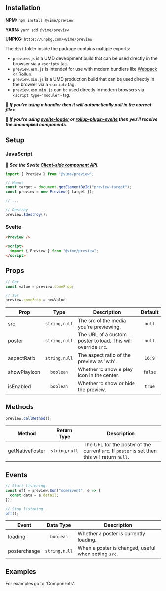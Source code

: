 
<Meta title="Packages/Preview/Getting Started" />

## Installation

**NPM:** `npm install @vime/preview`

**YARN:** `yarn add @vime/preview`

**UNPKG:** `https://unpkg.com/@vime/preview`

The `dist` folder inside the package contains multiple exports:

- `preview.js` is a UMD development build that can be used directly in the browser via a `<script>` tag.
- `preview.esm.js` is intended for use with modern bundlers like [Webpack](https://webpack.js.org/) or [Rollup](http://rollupjs.org/guide/en/).
- `preview.min.js` is a UMD production build that can be used directly in the browser via a `<script>` tag.
- `preview.esm.min.js` can be used directly in modern browsers via `<script type="module">` tag.

📝 **_If you're using a bundler then it will automatically pull in the correct files._**

📝 **_If you're using [svelte-loader](https://github.com/sveltejs/svelte-loader) or [rollup-plugin-svelte](https://github.com/sveltejs/rollup-plugin-svelte) then you'll receive the uncompiled components._**

## Setup

### JavaScript

📝 **_See the Svelte [Client-side component API](https://svelte.dev/docs#Client-side_component_API)._**

```js
import { Preview } from "@vime/preview";

// Mount
const target = document.getElementById("preview-target");
const preview = new Preview({ target });

// ...

// Destroy
preview.$destroy();
```

### Svelte

```html
<Preview />

<script>
  import { Preview } from "@vime/preview";
</script>
```

## Props

```js
// Get
const value = preview.someProp;

// Set
preview.someProp = newValue;
```

| Prop         |     Type      | Description                                                   | Default |
| ------------ | :-----------: | ------------------------------------------------------------- | :-----: |
| src          | `string,null` | The src of the media you're previewing.                       | `null`  |
| poster       | `string,null` | The URL of a custom poster to load. This will override `src`. | `null`  |
| aspectRatio  | `string,null` | The aspect ratio of the preview as 'w:h'.                     | `16:9`  |
| showPlayIcon |   `boolean`   | Whether to show a play icon in the center.                    | `false` |
| isEnabled    |   `boolean`   | Whether to show or hide the preview.                          | `true`  |

## Methods

```js
preview.callMethod();
```

| Method          |  Return Type  | Description                                                                                   |
| --------------- | :-----------: | --------------------------------------------------------------------------------------------- |
| getNativePoster | `string,null` | The URL for the poster of the current `src`. If `poster` is set then this will return `null`. |

## Events

```js
// Start listening.
const off = preview.$on("someEvent", e => {
  const data = e.detail;
});

// Stop listening.
off();
```

| Event        |   Data Type   | Description                                          |
| ------------ | :-----------: | ---------------------------------------------------- |
| loading      |   `boolean`   | Whether a poster is currently loading.               |
| posterchange | `string,null` | When a poster is changed, useful when setting `src`. |

## Examples

For examples go to 'Components'.
